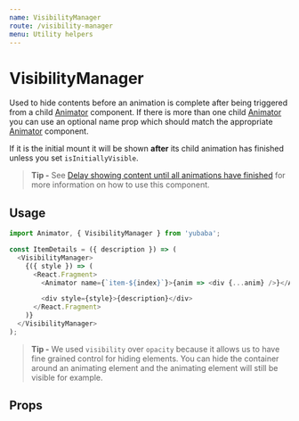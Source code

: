 ```yaml
---
name: VisibilityManager
route: /visibility-manager
menu: Utility helpers
---
```



# VisibilityManager

Used to hide contents before an animation is complete after being triggered from a child [Animator](/animator) component.
If there is more than one child [Animator](/animator) you can use an optional name prop which should match the appropriate [Animator](/animator) component.

If it is the initial mount it will be shown **after** its child animation has finished unless you set `isInitiallyVisible`.

> **Tip -** See [Delay showing content until all animations have finished](/advanced-usage#delay-showing-content-until-all-animations-have-finished) for more information on how to use this component.

## Usage

```js
import Animator, { VisibilityManager } from 'yubaba';

const ItemDetails = ({ description }) => (
  <VisibilityManager>
    {({ style }) => (
      <React.Fragment>
        <Animator name={`item-${index}`}>{anim => <div {...anim} />}</Animator>

        <div style={style}>{description}</div>
      </React.Fragment>
    )}
  </VisibilityManager>
);
```

> **Tip -** We used `visibility` over `opacity` because it allows us to have fine grained control for hiding elements.
> You can hide the container around an animating element and the animating element will still be visible for example.

## Props

<Props of={VisibilityManager} />
